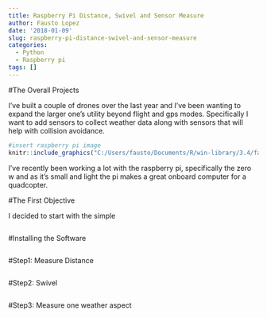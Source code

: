 ```yaml
---
title: Raspberry Pi Distance, Swivel and Sensor Measure
author: Fausto Lopez
date: '2018-01-09'
slug: raspberry-pi-distance-swivel-and-sensor-measure
categories:
  - Python
  - Raspberry pi
tags: []
---
```



#The Overall Projects

I've built a couple of drones over the last year and I've been wanting to expand the larger one's utility beyond flight and gps modes. Specifically I want to add sensors to collect weather data along with sensors that will help with collision avoidance.

```r
#insert raspberry pi image
knitr::include_graphics("C:/Users/fausto/Documents/R/win-library/3.4/faust1/public/img/pi_zero.jpg")
```


I've recently been working a lot with the raspberry pi, specifically the zero w and as it's small and light the pi makes a great onboard computer for a quadcopter. 


#The First Objective 

I decided to start with the simple 

```r

```


#Installing the Software

```r

```

#Step1: Measure Distance

```r

```

#Step2: Swivel

```r

```

#Step3: Measure one weather aspect

